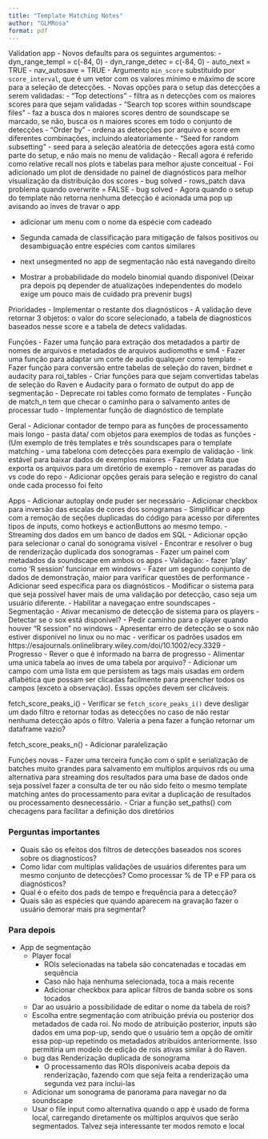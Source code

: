 ```yaml
---
title: "Template Matching Notes"
author: "GLMRosa"
format: pdf
---
```


Validation app
- Novos defaults para os seguintes argumentos:
  - dyn_range_templ = c(-84, 0)
  - dyn_range_detec = c(-84, 0)
  - auto_next = TRUE
  - nav_autosave = TRUE
- Argumento `min_score` substituido por `score_interval`, que é um vetor com os valores mínimo e máximo de score para a seleção de detecções.
- Novas opções para o setup das detecções a serem validadas:
  - "Top detections" - filtra as n detecções com os maiores scores para que sejam validadas
  - "Search top scores within soundscape files" - faz a busca dos n maiores scores dentro de soundscape se marcado, se não, busca os n maiores scores em todo o conjunto de detecções
  - "Order by" - ordena as detecções por arquivo e score em diferentes combinações, incluindo aleatoriamente
  - "Seed for random subsetting" - seed para a seleção aleatória de detecções agora está como parte do setup, e não mais no menu de validação
- Recall agora é referido como relative recall nos plots e tabelas para melhor ajuste conceitual
- Foi adicionado um plot de densidade no painel de diagnósticos para melhor visualização da distribuição dos scores
- bug solved - rows_patch dava problema quando overwrite = FALSE
- bug solved - Agora quando o setup do template não retorna nenhuma detecção é acionada uma pop up avisando ao inves de travar o app



- adicionar um menu com o nome da espécie com cadeado
- Segunda camada de classificação para mitigação de falsos positivos ou desambiguação entre espécies com cantos similares

- next unsegmented no app de segmentação não está navegando direito

- Mostrar a probabilidade do modelo binomial quando disponivel (Deixar pra depois pq depender de atualizações independentes do modelo exige um pouco mais de cuidado pra prevenir bugs)

Prioridades
- Implementar o restante dos diagnósticos
- A validação deve retornar 3 objetos: o valor do score selecionado, a tabela de diagnosticos baseados nesse score e a tabela de detecs validadas.

Funções
- Fazer uma função para extração dos metadados a partir de nomes de arquivos e metadados de arquivos audiomoths e sm4
- Fazer uma função para adaptar um corte de audio qualquer como template
- Fazer função para conversão entre tabelas de seleção do raven, birdnet e audacity para roi_tables
  - Criar funções para que sejam convertidas tabelas de seleção do Raven e Audacity para o formato de output do app de segmentação
- Deprecate roi tables como formato de templates
- Função de match_n tem que checar o caminho para o salvamento antes de processar tudo
- Implementar função de diagnóstico de template

Geral
- Adicionar contador de tempo para as funções de processamento mais longo
- pasta data/ com objetos para exemplos de todas as funções
  - (Um exemplo de três templates e três soundscapes para o template matching
  - uma tabelona com detecções para exemplo de validação
  - link estável para baixar dados de exemplos maiores
  - Fazer um Rdata que exporta os arquivos para um diretório de exemplo
- remover as paradas do vs code do repo
- Adicionar opções gerais para seleção e registro do canal onde cada processo foi feito

Apps
- Adicionar autoplay onde puder ser necessário
- Adicionar checkbox para inversão das escalas de cores dos sonogramas
- Simplificar o app com a remoção de seções duplicadas do código para acesso por diferentes tipos de inputs, como hotkeys e actionButtons ao mesmo tempo.
- Streaming dos dados em um banco de dados em SQL
- Adicionar opção para selecionar o canal do sonograma visível
- Encontrar e resolver o bug de renderização duplicada dos sonogramas
- Fazer um painel com metadados da soundscape em ambos os apps
- Validação:
  - fazer 'play' como 'R session' funcionar em windows
  - Fazer um segundo conjunto de dados de demonstração, maior para varificar questões de performance
  - Adicionar seed específica para os diagnósticos
  - Modificar o sistema para que seja possível haver mais de uma validação por detecção, caso seja um usuário diferente.
  - Habilitar a navegaçao entre soundscapes
- Segmentação
  - Ativar mecanismo de detecção de sistema para os players
    - Detectar se o sox está disponível?
    - Pedir caminho para o player quando houver "R session" no windows
    - Apresentar erro de detecção se o sox não estiver disponível no linux ou no mac
  - verificar os padrões usados em https://esajournals.onlinelibrary.wiley.com/doi/10.1002/ecy.3329
  - Progresso
    - Rever o que é informado na barra de progresso
    - Alimentar uma unica tabela ao inves de uma tabela por arquivo?
  - Adicionar um campo com uma lista em que persistem as tags mais usadas em ordem aflabética que possam ser clicadas facilmente para preencher todos os campos (exceto a observação). Essas opções devem ser clicáveis.

fetch_score_peaks_i()
- Verificar se `fetch_score_peaks_i()` deve desligar um dado filtro e retornar todas as detecções no caso de não restar nenhuma detecção após o filtro. Valeria a pena fazer a função retornar um dataframe vazio?

fetch_score_peaks_n()
- Adicionar paralelização

Funções novas
- Fazer uma terceira função com o split e serialização de batches muito grandes para salvamento em multiplos arquivos rds ou uma alternativa para streaming dos resultados para uma base de dados onde seja possível fazer a consulta de ter ou não sido feito o mesmo template matching antes do processamento para evitar a duplicação de resultados ou processamento desnecessário.
- Criar a função set_paths() com checagens para facilitar a definição dos diretórios



### Perguntas importantes
- Quais são os efeitos dos filtros de detecções baseados nos scores sobre os diagnosticos?
- Como lidar com multiplas validações de usuários diferentes para um mesmo conjunto de detecções? Como processar % de TP e FP para os diagnósticos?
- Qual é o efeito dos pads de tempo e frequência para a detecção?
- Quais são as espécies que quando aparecem na gravação fazer o usuário demorar mais pra segmentar?

### Para depois
- App de segmentação
  - Player focal
    - ROIs selecionadas na tabela são concatenadas e tocadas em sequência
    - Caso não haja nenhuma selecionada, toca a mais recente
    - Adicionar checkbox para aplicar filtros de banda sobre os sons tocados
  - Dar ao usuário a possibilidade de editar o nome da tabela de rois?
  - Escolha entre segmentação com atribuição prévia ou posterior dos metadados de cada roi. No modo de atribuição posterior, inputs são dados em uma pop-up, sendo que o usuário tem a opção de omitir essa pop-up repetindo os metadados atribuídos anteriormente. Isso permitiria um modelo de edição de rois ativas similar à do Raven.
  - bug das Renderização duplicada de sonograma
    - O processamento das ROIs disponíveis acaba depois da renderização, fazendo com que seja feita a renderização uma segunda vez para inclui-las
  - Adicionar um sonograma de panorama para navegar no da soundscape
  - Usar o file input como alternativa quando o app é usado de forma local, carregando diretamente os múltiplos arquivos que serão segmentados. Talvez seja interessante ter modos remoto e local



